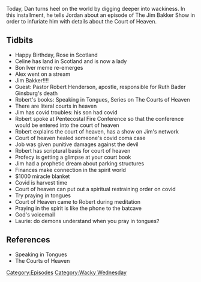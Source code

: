 {{DEFAULTSORT:
    #_EPISODE_0596:Possibly Too Much Wacky
}}{{Episode
    | title           = Possibly Too Much Wacky
    | caption         = [https://knowledgefight.libsyn.com/596-possibly-too-wacky Listen to this episode on Libsyn]
    | episodeNumber   = 596
    | length          = 01:13:34
    | airDate         = September 15, 2021
    | episodeType     = [[:Category:Wacky Wednesday|Wacky Wednesday]]
    | appearance      = [[Jim Bakker]], [[Robert Henderson]], [[Laurie Bakker]]
    | previousEpisode = [[595: Boulder Missiles and Gettysburg Nukes]]
    | nextEpisode     = [[597: September 14, 2021]]
}}

{{Stub}}

Today, Dan turns heel on the world by digging deeper into wackiness. In this installment, he tells Jordan about an episode of The Jim Bakker Show in order to infuriate him with details about the Court of Heaven.

==Tidbits==

*Happy Birthday, Rose in Scotland
*Celine has land in Scotland and is now a lady
*Bon Iver meme re-emerges
*Alex went on a stream
*Jim Bakker!!!!
*Guest: Pastor Robert Henderson, apostle, responsible for Ruth Bader Ginsburg's death
*Robert's books: Speaking in Tongues, Series on The Courts of Heaven
*There are literal courts in heaven
*Jim has covid troubles: his son had covid
*Robert spoke at Pentecostal Fire Conference so that the conference would be entered into the court of heaven
*Robert explains the court of heaven, has a show on Jim's network
*Court of heaven healed someone's covid coma case
*Job was given punitive damages against the devil
*Robert has scriptural basis for court of heaven
*Profecy is getting a glimpse at your court book
*Jim had a prophetic dream about parking structures
*Finances make connection in the spirit world
*$1000 miracle blanket
*Covid is harvest time
*Court of heaven can put out a spiritual restraining order on covid
*Try praying in tongues
*Court of Heaven came to Robert during meditation
*Praying in the spirit is like the phone to the batcave
*God's voicemail
*Laurie: do demons understand when you pray in tongues?

==References==

*Speaking in Tongues
*The Courts of Heaven

[[Category:Episodes]]
[[Category:Wacky Wednesday]]